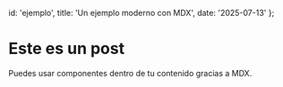   id: 'ejemplo',
  title: 'Un ejemplo moderno con MDX',
  date: '2025-07-13'
};

# Este es un post

Puedes usar <Callout>componentes</Callout> dentro de tu contenido gracias a MDX.
